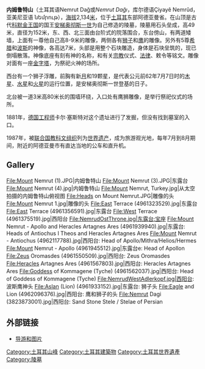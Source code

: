 {{世界文化遗产概要表
| site_img = Image:Mount Nemrut.jpg|275px
| site_img_capt = 安梯奥彻斯一世陵墓和散落的石像
| site_img_width = 
| zh_name = 内姆鲁特山
| en_name = Nemrut Dağ
| fr_name = Nemrut Dağ
| country = {{TUR}}
| Region = 欧洲和北美地区
| criterion_c = i, iii, iv 448
| rg_year = 1987年
| org_url = http://whc.unesco.org/en/list/448
}}

'''内姆鲁特山'''（土耳其语Nemrut Dağ或''Nemrut Dağı''，库尔德语Çiyayê Nemrûd，亚美尼亚语 նեմրութ），[[海拔|海拔]]2,134[[米_(单位)|米]]，位于[[土耳其|土耳其]]东部阿德亚曼省。在山顶是古代[[科馬基尼王國|科默金王国]]的国王[[安條克一世_(科馬基尼)|安梯奥彻斯一世]]为自己修造的陵墓，陵墓用石头垒成，高49米，直径为152米，东、西、北三面由台阶式的院落围合，东台傍山，有两道矮墙，上面有一尊他自己高8-9米的雕像，两侧各有[[狮子|狮子]]和[[鹰|鹰]]的雕像。另外有5尊[[希腊|希腊]]和[[波斯|波斯]]的神像，各高达7米，头部是用整个石块雕造，身体是石块垒筑的，现已倒塌散落。神像底座有刻有神的名称，和有关[[宗教|宗教]]仪式、[[法律|法律]]、敕令等铭文。雕像对面有一座[[金字塔|金字塔]]，为祭祀火神的场所。

西台有一个狮子浮雕，前胸有新[[月|月]]和19颗星，是代表公元前62年7月7日时的[[木星|木星]]、[[水星|水星]]和[[火星|火星]]的运行位置，是安梯奥彻斯一世登基的日子。

北台被一道3米高80米长的围墙环绕，入口处有鹰狮雕像，是举行祭祀仪式的场所。
 
1881年，[[德国|德国]][[工程师|工程师]]卡尔·塞斯特对这个遗址进行了发掘，但没有找到墓室的入口。

1987年，被[[联合国教科文组织|联合国教科文组织]]列为[[世界遗产|世界遗产]]，成为旅游观光地，每年7月到8月期间，附近的阿德亚曼市有直达当地的公车和直升机。

==Gallery==
<gallery>
File:Mount Nemrut (1).JPG|内姆鲁特山
File:Mount Nemrut (3).JPG|东露台
File:Mount Nemrut (4).jpg|内姆鲁特山
File:Mount Nemrut, Turkey.jpg|从太空拍摄的内姆鲁特山俯视图
File:Heads on Mount Nemrut.JPG|雕像的头
File:Mount Nemrut 1.jpg|雕像的头
File:East Terrace (4961323529).jpg|东露台
File:East Terrace (4961356591).jpg|东露台
File:West Terrace (4961375519).jpg|西阳台
File:NemrudOstThrone.jpg|东露台:宝座
File:Mount Nemrut - Apollo and Heracles Artagnes Ares (4961939940).jpg|东露台: Heads of Antiochus I Theos and Heracles Artagnes Ares
File:Mount Nemrut - Antiochus (4962117788).jpg|西阳台: Head of Apollo/Mithra/Helios/Hermes
File:Mount Nemrut - Apollo (4961945512).jpg|东露台e: Head of Apollon
File:Zeus Oromasdes (4961550509).jpg|西阳台: Zeus Oromasdes
File:Heracles Artagnes Ares (4961567803).jpg|西阳台: Heracles Artagnes Ares
File:Goddess of Kommagene (Tyche) (4961562037).jpg|西阳台: Head of Goddess of Kommagene (Tyche)
File:NemrudWestAdlerkopf.jpg|西阳台: 波斯鹰神头
File:Aslan (Lion) (4961933152).jpg|东露台: 狮子头
File:Eagle and Lion (4962096376).jpg|西阳台: 鹰和狮子的头
File:Nemrut Dagi (3823873001).jpg|西阳台: Sand Stone Stele / Stelae of Persian
</gallery>

== 外部链接 ==
* [http://www.anatolia.luwo.be/Nemrot.htm 导游和图片] {{Wayback|url=http://www.anatolia.luwo.be/Nemrot.htm |date=20100419201759 }}

{{commonscat|Mount Nemrut}}
{{土耳其世界遺產}}

{{coord|38|02|07|N|38|45|48|E|region:TR_type:mountain|display=title}}
[[Category:土耳其山峰|Category:土耳其山峰]]
[[Category:土耳其建築物|Category:土耳其建築物]]
[[Category:土耳其世界遺產|Category:土耳其世界遺產]]
[[Category:陵墓|Category:陵墓]]